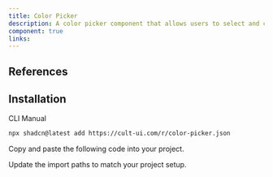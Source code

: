```yaml
---
title: Color Picker
description: A color picker component that allows users to select and customize colors with various formats and options.
component: true
links:
---
```


<ComponentPreview
  name="color-picker-demo"
  className="[&_.preview>[data-orientation=vertical]]:sm:max-w-[70%]"
  description="All variations"
/>

## References

## Installation

<CodeTabs>

<TabsList>
  <TabsTrigger value="cli">CLI</TabsTrigger>
  <TabsTrigger value="manual">Manual</TabsTrigger>
</TabsList>

<TabsContent value="cli">

```bash
npx shadcn@latest add https://cult-ui.com/r/color-picker.json
```

</TabsContent>

<TabsContent value="manual">

<Steps>

<Step>Copy and paste the following code into your project.</Step>

<ComponentSource name="color-picker" />

<Step>Update the import paths to match your project setup.</Step>

</Steps>

</TabsContent>

</CodeTabs>
